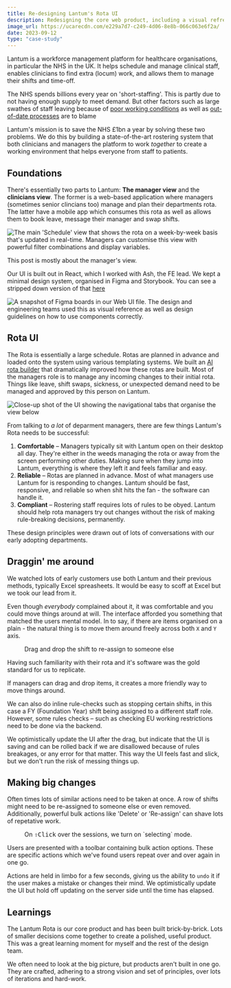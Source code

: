 ```yaml
---
title: Re-designing Lantum's Rota UI
description: Redesigning the core web product, including a visual refresh, for managers to schedule clinical staff in NHS hospitals
image_url: https://ucarecdn.com/e229a7d7-c249-4d06-8e8b-066c063e6f2a/
date: 2023-09-12
type: "case-study"
---
```



Lantum is a workforce management platform for healthcare organisations, in particular the NHS in the UK.
It helps schedule and manage clinical staff, enables clinicians to find extra (locum) work, and allows them to manage their shifts and time-off.

The NHS spends billions every year on 'short-staffing'. This is partly due to not having enough supply to meet demand.
But other factors such as large swathes of staff leaving because of [poor working conditions](https://www.hospitaltimes.co.uk/poor-work-life-balance-driving-nhs-exodus) as well as [out-of-date processes](https://www.bma.org.uk/pay-and-contracts/working-hours/work-schedule/managing-rotas-and-duty-rosters-for-junior-doctors-in-england/good-rostering-guide) are to blame

Lantum's mission is to save the NHS £1bn a year by solving these two problems. We do this by building a state-of-the-art rostering system that both clinicians and managers
the platform to work *together* to create a working environment that helps everyone from staff to patients.

## Foundations
There's essentially two parts to Lantum: **The manager view** and the **clinicians view**. The former is a web-based application where managers (sometimes senior clincians too)
manage and plan their departments rota. The latter have a mobile app which consumes this rota as well as allows them to book leave, message their manager and swap shifts.

![The main 'Schedule' view that shows the rota on a week-by-week basis that's updated in real-time. Managers can customise this view with powerful filter combinations and display variables.](https://ucarecdn.com/6533aded-526c-4740-80e7-7b722db888c3/)

This post is mostly about the manager's view.

Our UI is built out in React, which I worked with Ash, the FE lead.
We kept a minimal design system, organised in Figma and Storybook. You can see a stripped down version of that [here](https://www.figma.com/design/w03c73kH5FXFGLsJ7q2xN0/Lantum-Web-UI?m=auto&t=U9ceIQ8Dl0ktdX2n-6)

![A snapshot of Figma boards in our Web UI file. The design and engineering teams used this as visual reference as well as design guidelines on how to use components correctly.](https://ucarecdn.com/ee530e58-e254-40c8-a6b9-0f355acb75f6/)

## Rota UI
The Rota is essentially a large schedule. Rotas are planned in advance and loaded onto the system using various templating systems. We built an [AI rota builder](/portfolio/p/lantum-ai-rota.mdx) that dramatically improved how these rotas are built.
Most of the managers role is to manage any incoming changes to their initial rota. Things like leave, shift swaps, sickness, or unexpected demand need to be managed and approved by this person on Lantum.

![Close-up shot of the UI showing the navigational tabs that organise the view below](https://ucarecdn.com/e229a7d7-c249-4d06-8e8b-066c063e6f2a/)

From talking to *a lot* of deparment managers, there are few things Lantum's Rota needs to be successful:
1. **Comfortable** – Managers typically sit with Lantum open on their desktop all day. They're either in the weeds managing the rota or away from the screen performing other duties. Making sure when they jump into Lantum, everything is where they left it and feels familiar and easy.
2. **Reliable** – Rotas are planned in advance. Most of what managers use Lantum for is responding to changes. Lantum should be fast, responsive, and reliable so when shit hits the fan - the software can handle it.
3. **Compliant** – Rostering staff requires lots of rules to be obyed. Lantum should help rota managers try out changes without the risk of making rule-breaking decisions, permanently.

These design principles were drawn out of lots of conversations with our early adopting departments.

## Draggin' me around
We watched lots of early customers use both Lantum and their previous methods, typically Excel spreasheets.
It would be easy to scoff at Excel but we took our lead from it.

Even though *everybody* complained about it, it was comfortable and you could move things around at will.
The interface afforded you something that matched the users mental model.
In to say, if there are items organised on a plain - the natural thing is to move them around freely across both `X` and `Y` axis.

<figure className="flex flex-col">
  <LantumGrid client:only />
  <figcaption className="text-xs text-center">
    Drag and drop the shift to re-assign to someone else
  </figcaption>
</figure>

Having such familiarity with their rota and it's software was the gold standard for us to replicate.

If managers can drag and drop items, it creates a more friendly way to move things around.

We can also do inline rule-checks such as stopping certain shifts, in this case a FY (Foundation Year) shift being assigned to a different staff role.
However, some rules checks – such as checking EU working restrictions need to be done via the backend.

We optimistically update the UI after the drag, but indicate that the UI is saving and can be rolled back if we are disallowed because of rules breakages, or any error for that matter.
This way the UI feels fast and slick, but we don't run the risk of messing things up.

## Making big changes
Often times lots of similar actions need to be taken at once. A row of shifts might need to be re-assigned to someone else or even removed.
Additionally, powerful bulk actions like 'Delete' or 'Re-assign' can shave lots of repetative work.

<figure className="flex flex-col">
  <LantumBulk client:only />
  <figcaption className="text-xs text-center">
    On <kbd className="mr-1">⇧</kbd><kbd>Click</kbd> over the sessions, we turn on `selecting` mode.
  </figcaption>
</figure>

Users are presented with a toolbar containing bulk action options.
These are specific actions which we've found users repeat over and over again in one go.

Actions are held in limbo for a few seconds, giving us the ability to `undo` it if the user makes a mistake or changes their mind.
We optimistically update the UI but hold off updating on the server side until the time has elapsed.

## Learnings
The Lantum Rota is our core product and has been built brick-by-brick. Lots of smaller decisions come together to create a polished, useful product.
This was a great learning moment for myself and the rest of the design team.

We often need to look at the big picture, but products aren't built in one go.
They are crafted, adhering to a strong vision and set of principles, over lots of iterations and hard-work.
